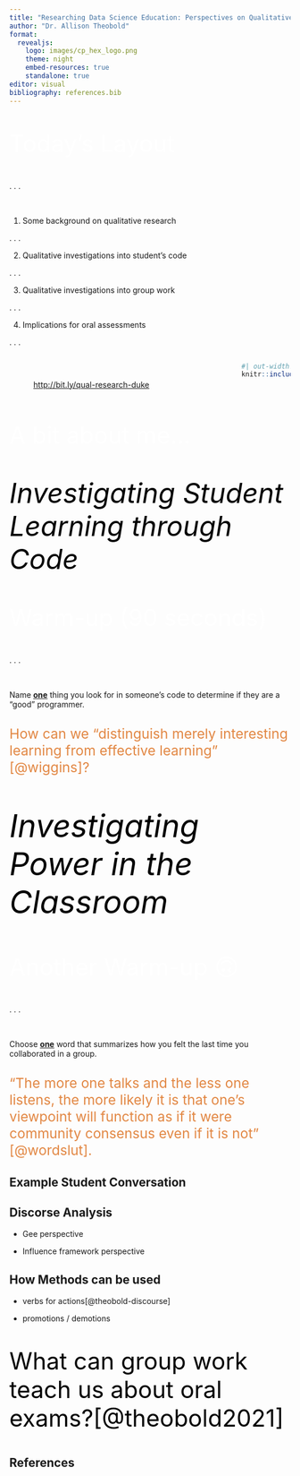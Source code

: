 ```yaml
---
title: "Researching Data Science Education: Perspectives on Qualitative Research Methods"
author: "Dr. Allison Theobold"
format: 
  revealjs:
    logo: images/cp_hex_logo.png
    theme: night
    embed-resources: true
    standalone: true
editor: visual
bibliography: references.bib
---
```


::: {style="font-size: 3em; color: #FFFFFF;"}
Today's Layout
:::

. . .

</br>

1.  Some background on qualitative research

. . .

2.  Qualitative investigations into student's code

. . .

3.  Qualitative investigations into group work

. . .

4.  Implications for oral assessments

. . .

::: columns
::: {.column width="5%"}
:::

::: {.column width="60%"}
</br>

<http://bit.ly/qual-research-duke>
:::

::: {.column width="15%"}
:::

::: {.column width="20%"}
```r
#| out-width: 65%
knitr::include_graphics("images/bitly_qr_code.jpeg")
```

:::
:::


## 

::: {style="font-size: 3em; color: #FFFFFF;"}
A bit about me...
:::

##  {background-color="#B6CADA"}

::: {style="font-size: 3.5em; color: #000000;"}
*Investigating Student Learning through Code*
:::

## 

::: {style="font-size: 3em; color: #FFFFFF;"}
Warm-up (90 seconds)
:::

. . .

</br>

Name [**one**]{.underline} thing you look for in someone's code to determine if they are a "good" programmer.

## 

::: {style="font-size: 1.75em; color: #e28743;"}
How can we "distinguish merely interesting learning from effective learning" [@wiggins]?
:::

##  {background-color="#B6CADA"}

::: {style="font-size: 4em; color: #000000;"}
*Investigating Power in the Classroom*
:::

## 

::: {style="font-size: 3em; color: #FFFFFF;"}
Another Warm-up 🙃
:::

. . .

</br>

Choose [**one**]{.underline} word that summarizes how you felt the last time you collaborated in a group.

## 

::: {style="font-size: 1.75em; color: #e28743;"}
"The more one talks and the less one listens, the more likely it is that one's viewpoint will function as if it were community consensus even if it is not" [@wordslut].
:::

## Example Student Conversation

## Discorse Analysis

-   Gee perspective

-   Influence framework perspective

## How Methods can be used

-   verbs for actions[@theobold-discourse]

-   promotions / demotions

##  {background-color="#B6CADA"}

::: {style="font-size: 3em; color: #000000;"}
What can group work teach us about oral exams?[@theobold2021]
:::

## References
